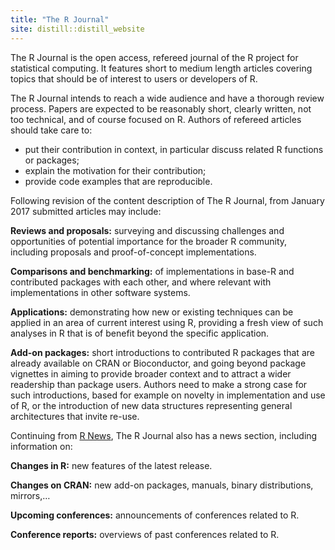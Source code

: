 ```yaml
---
title: "The R Journal"
site: distill::distill_website
---
```


The R Journal is the open access, refereed journal of the R project for statistical computing. It features short to medium length articles covering topics that should be of interest to users or developers of R.

The R Journal intends to reach a wide audience and have a thorough review process. Papers are expected to be reasonably short, clearly written, not too technical, and of course focused on R. Authors of refereed articles should take care to:

* put their contribution in context, in particular discuss related R functions or packages;
* explain the motivation for their contribution;
* provide code examples that are reproducible.

Following revision of the content description of The R Journal, from January 2017 submitted articles may include:

**Reviews and proposals:**
surveying and discussing challenges and opportunities of potential importance for the broader R community, including proposals and proof-of-concept implementations.

**Comparisons and benchmarking:**
of implementations in base-R and contributed packages with each other, and where relevant with implementations in other software systems.

**Applications:**
demonstrating how new or existing techniques can be applied in an area of current interest using R, providing a fresh view of such analyses in R that is of benefit beyond the specific application.

**Add-on packages:**
short introductions to contributed R packages that are already available on CRAN or Bioconductor, and going beyond package vignettes in aiming to provide broader context and to attract a wider readership than package users. Authors need to make a strong case for such introductions, based for example on novelty in implementation and use of R, or the introduction of new data structures representing general architectures that invite re-use.

Continuing from [R News](http://www.r-project.org/doc/Rnews/index.html), The R Journal also has a news section, including information on:

**Changes in R:**
new features of the latest release.

**Changes on CRAN:**
new add-on packages, manuals, binary distributions, mirrors,...

**Upcoming conferences:**
announcements of conferences related to R.

**Conference reports:**
overviews of past conferences related to R. 
